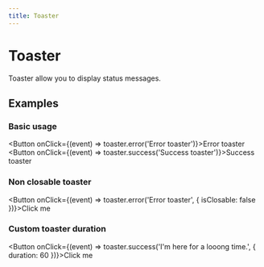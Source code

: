 ```yaml
---
title: Toaster
---
```



# Toaster

Toaster allow you to display status messages.

## Examples

### Basic usage


<Button onClick={(event) => toaster.error('Error toaster')}>Error toaster</Button>
<Button onClick={(event) => toaster.success('Success toaster')}>Success toaster</Button>


### Non closable toaster


<Button onClick={(event) => toaster.error('Error toaster', { isClosable: false })}>Click me</Button>


### Custom toaster duration


<Button onClick={(event) => toaster.success('I\'m here for a looong time.', { duration: 60 })}>Click me</Button>


